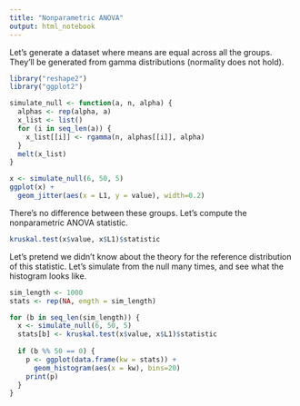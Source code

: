 ```yaml
---
title: "Nonparametric ANOVA"
output: html_notebook
---
```


Let's generate a dataset where means are equal across all the groups. They'll be
generated from gamma distributions (normality does not hold).

```r
library("reshape2")
library("ggplot2")
```

```r
simulate_null <- function(a, n, alpha) {
  alphas <- rep(alpha, a)
  x_list <- list()
  for (i in seq_len(a)) {
    x_list[[i]] <- rgamma(n, alphas[[i]], alpha)
  }
  melt(x_list)
}
```

```r
x <- simulate_null(6, 50, 5)
ggplot(x) +
  geom_jitter(aes(x = L1, y = value), width=0.2)
```
There's no difference between these groups. Let's compute the nonparametric ANOVA statistic.

```r
kruskal.test(x$value, x$L1)$statistic
```

Let's pretend we didn't know about the theory for the reference distribution of this statistic. Let's simulate from the null many times, and see what the histogram looks like.

```r
sim_length <- 1000
stats <- rep(NA, ength = sim_length)

for (b in seq_len(sim_length)) {
  x <- simulate_null(6, 50, 5)
  stats[b] <- kruskal.test(x$value, x$L1)$statistic
  
  if (b %% 50 == 0) {
    p <- ggplot(data.frame(kw = stats)) +
      geom_histogram(aes(x = kw), bins=20)
    print(p)
  }
}
```


